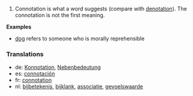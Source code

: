 #Connotation is what a word suggests (compare with [[denotation]]). The connotation is not the first meaning.

'''Examples'''

* [[dog]] refers to someone who is morally reprehensible

===Translations===
*de: [[Konnotation]], [[Nebenbedeutung]]
*es: [[connotación]]
*fr: [[connotation]]
*nl: [[bijbetekenis]], [[bijklank]], [[associatie]], [[gevoelswaarde]]